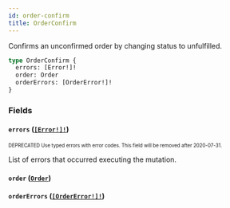 ```yaml
---
id: order-confirm
title: OrderConfirm
---
```


Confirms an unconfirmed order by changing status to unfulfilled.

```graphql
type OrderConfirm {
  errors: [Error!]!
  order: Order
  orderErrors: [OrderError!]!
}
```

### Fields

#### `errors` ([`[Error!]!`](/developer/api-reference/objects/error.mdx))

<sub><sup><span className="deprecatedTag">DEPRECATED</span> Use typed errors with error codes. This field will be removed after 2020-07-31.</sup></sub>

List of errors that occurred executing the mutation.

#### `order` ([`Order`](/developer/api-reference/objects/order.mdx))

#### `orderErrors` ([`[OrderError!]!`](/developer/api-reference/objects/order-error.mdx))
